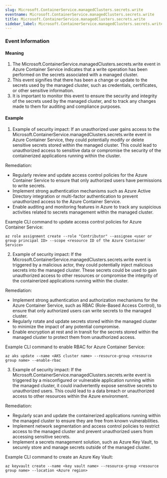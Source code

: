```yaml
--- 
slug: Microsoft.ContainerService.managedClusters.secrets.write
eventname: Microsoft.ContainerService.managedClusters.secrets.write
title: Microsoft.ContainerService.managedClusters.secrets.write
sidebar_label: Microsoft.ContainerService.managedClusters.secrets.write
---
```

                       
### Event Information

#### Meaning

1. The Microsoft.ContainerService.managedClusters.secrets.write event in Azure Container Service indicates that a write operation has been performed on the secrets associated with a managed cluster.
2. This event signifies that there has been a change or update to the secrets used by the managed cluster, such as credentials, certificates, or other sensitive information.
3. It is important to monitor this event to ensure the security and integrity of the secrets used by the managed cluster, and to track any changes made to them for auditing and compliance purposes.

#### Example

1. Example of security impact: If an unauthorized user gains access to the Microsoft.ContainerService.managedClusters.secrets.write event in Azure Container Service, they could potentially modify or delete sensitive secrets stored within the managed cluster. This could lead to unauthorized access to sensitive data or compromise the security of the containerized applications running within the cluster.

Remediation:
- Regularly review and update access control policies for the Azure Container Service to ensure that only authorized users have permissions to write secrets.
- Implement strong authentication mechanisms such as Azure Active Directory integration or multi-factor authentication to prevent unauthorized access to the Azure Container Service.
- Enable auditing and monitoring features in Azure to track any suspicious activities related to secrets management within the managed cluster.

Example CLI command to update access control policies for Azure Container Service:
```
az role assignment create --role "Contributor" --assignee <user or group principal ID> --scope <resource ID of the Azure Container Service>
```

2. Example of security impact: If the Microsoft.ContainerService.managedClusters.secrets.write event is triggered by a malicious actor, they could potentially inject malicious secrets into the managed cluster. These secrets could be used to gain unauthorized access to other resources or compromise the integrity of the containerized applications running within the cluster.

Remediation:
- Implement strong authentication and authorization mechanisms for the Azure Container Service, such as RBAC (Role-Based Access Control), to ensure that only authorized users can write secrets to the managed cluster.
- Regularly rotate and update secrets stored within the managed cluster to minimize the impact of any potential compromise.
- Enable encryption at rest and in transit for the secrets stored within the managed cluster to protect them from unauthorized access.

Example CLI command to enable RBAC for Azure Container Service:
```
az aks update --name <AKS cluster name> --resource-group <resource group name> --enable-rbac
```

3. Example of security impact: If the Microsoft.ContainerService.managedClusters.secrets.write event is triggered by a misconfigured or vulnerable application running within the managed cluster, it could inadvertently expose sensitive secrets to unauthorized users. This could lead to a data breach or unauthorized access to other resources within the Azure environment.

Remediation:
- Regularly scan and update the containerized applications running within the managed cluster to ensure they are free from known vulnerabilities.
- Implement network segmentation and access control policies to restrict access to the managed cluster and prevent unauthorized users from accessing sensitive secrets.
- Implement a secrets management solution, such as Azure Key Vault, to securely store and manage secrets outside of the managed cluster.

Example CLI command to create an Azure Key Vault:
```
az keyvault create --name <key vault name> --resource-group <resource group name> --location <Azure region>
```


 